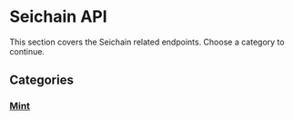 # Seichain API

This section covers the Seichain related endpoints. Choose a category to continue.

## Categories

<div className="grid grid-cols-1 md:grid-cols-3 gap-4 mb-6 mt-4">
  <a href="/cosmwasm/api/seichain/mint" className="nextra-card focus-visible:nextra-focus flex flex-col justify-start overflow-hidden rounded-lg border border-gray-200 text-current no-underline hover:shadow-gray-100 dark:shadow-none dark:hover:shadow-none shadow-gray-100 active:shadow-sm active:shadow-gray-200 transition-all duration-200 hover:border-gray-300 bg-transparent shadow-sm dark:border-neutral-800 hover:bg-slate-50 hover:shadow-md dark:hover:border-neutral-700 dark:hover:bg-neutral-900">
    <span class="flex items-center gap-2 p-4 text-gray-700 hover:text-gray-900 after:transition-transform after:duration-75 group-hover:after:translate-x-0.5 group-focus:after:translate-x-0.5 dark:text-neutral-200 dark:hover:text-neutral-50">
      <h3 className="m-0 text-base font-semibold">Mint</h3>
    </span>
  </a>
</div>
